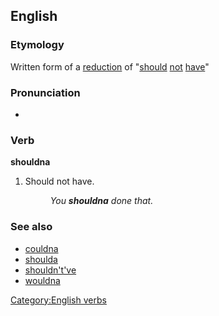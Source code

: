 ==English==

===Etymology===
Written form of a [[w:reduction (linguistics)|reduction]] of "[[should]] [[not]] [[have]]"

===Pronunciation===
* {{IPA|/ˈʃʊdnə/}}

===Verb===
'''shouldna'''

# {{context|colloquial}} Should not have.
#: ''You '''shouldna''' done that.''

===See also===
* [[couldna]]
* [[shoulda]]
* [[shouldn't've]]
* [[wouldna]]

[[Category:English verbs]]